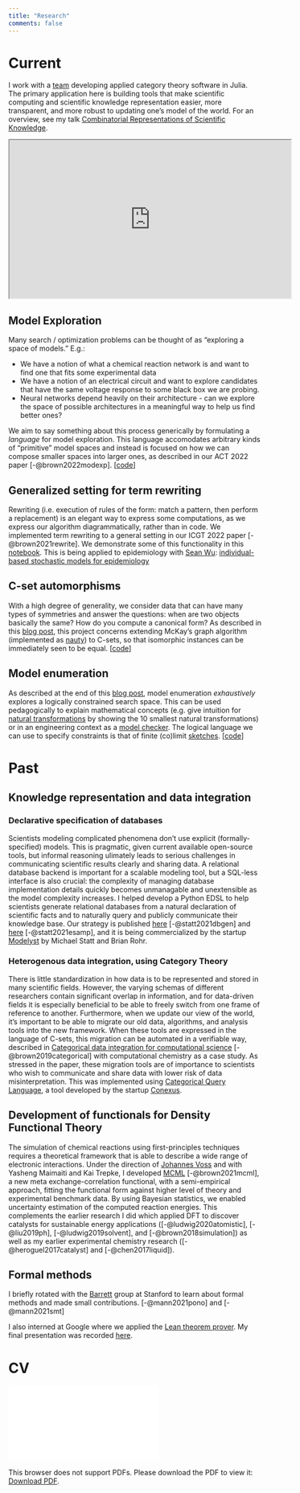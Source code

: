 ```yaml
---
title: "Research"
comments: false
---
```


# Current
I work with a [team](https://www.algebraicjulia.org/) developing applied category theory software in Julia. The primary application here is building tools that make scientific computing and scientific knowledge representation easier, more transparent, and more robust to updating one's model of the world. For an overview, see my talk [Combinatorial Representations of Scientific Knowledge](https://www.youtube.com/watch?v=vJRAw8USmYs).


<iframe width="560" height="315" src="https://www.youtube.com/embed/vJRAw8USmYs"></iframe>

## Model Exploration
Many search / optimization problems can be thought of as "exploring a space of models." E.g.:

- We have a notion of what a chemical reaction network is and want to find one that fits some experimental data
- We have a notion of an electrical circuit and want to explore candidates that have the same voltage response to some black box we are probing.
- Neural networks depend heavily on their architecture - can we explore the space of possible architectures in a meaningful way to help us find better ones?

We aim to say something about this process generically by formulating a *language* for model exploration. This language accomodates arbitrary kinds of "primitive" model spaces and instead is focused on how we can compose smaller spaces into larger ones, as described in our ACT 2022 paper [-@brown2022modexp]. [[code](https://github.com/kris-brown/ModelExploration.jl)]

## Generalized setting for term rewriting
Rewriting (i.e. execution of rules of the form: match a pattern, then perform a replacement) is an elegant way to express some computations, as we express our algorithm diagrammatically, rather than in code. We implemented term rewriting to a general setting in our ICGT 2022 paper [-@brown2021rewrite]. We demonstrate some of this functionality in this [notebook](https://nbviewer.org/github/kris-brown/Computational-Category-Theoretic-Rewriting/blob/main/Computational_Category_Theoretic_Rewriting.ipynb). This is being applied to epidemiology with [Sean Wu](https://slwu89.github.io/): [individual-based stochastic models for epidemiology](https://github.com/slwu89/IndividualRewrite)

## C-set automorphisms
With a high degree of generality, we consider data that can have many types of symmetries and answer the questions: when are two objects basically the same? How do you compute a canonical form? As described in this [blog post](https://www.algebraicjulia.org/blog/post/2022/01/cset-automorphisms/), this project concerns extending McKay's graph algorithm (implemented as [nauty](https://pallini.di.uniroma1.it/)) to C-sets, so that isomorphic instances can be immediately seen to be equal. [[code](https://github.com/AlgebraicJulia/CSetAutomorphisms.jl)]

## Model enumeration
As described at the end of this [blog post](https://62b383e20eb7802fe1b2d124--algebraicjuliablog.netlify.app/post/2022/06/chase/#model_enumeration), model enumeration *exhaustively* explores a logically constrained search space. This can be used pedagogically to explain mathematical concepts (e.g. give intuition for [natural transformations](https://www.math3ma.com/blog/what-is-a-natural-transformation) by showing the 10 smallest natural transformations) or in an engineering context as a [model checker](https://en.wikipedia.org/wiki/Model_checking). The logical language we can use to specify constraints is that of finite (co)limit [sketches](https://ncatlab.org/nlab/show/sketch). [[code](https://github.com/kris-brown/ModelEnumeration.jl)]


# Past
## Knowledge representation and data integration

### Declarative specification of databases
Scientists modeling complicated phenomena don't use explicit (formally-specified) models. This is pragmatic, given current available open-source tools, but informal reasoning ulimately leads to serious challenges in communicating scientific results clearly and sharing data. A relational database backend is important for a scalable modeling tool, but a SQL-less interface is also crucial: the complexity of managing database implementation details quickly becomes unmanagable and unextensible as the model complexity increases. I helped develop a Python EDSL to help scientists generate relational databases from a natural declaration of scientific facts and to naturally query and publicly communicate their knowledge base. Our strategy is published [here](https://chemrxiv.org/engage/chemrxiv/article-details/61035b88171fc78221b9a9cd) [-@statt2021dbgen] and [here](https://chemrxiv.org/engage/chemrxiv/article-details/60c73cbf842e650956db1678) [-@statt2021esamp], and it is being commercialized by the startup [Modelyst](https://www.modelyst.com/) by Michael Statt and Brian Rohr.

### Heterogenous data integration, using Category Theory

There is little standardization in how data is to be represented and stored in many scientific fields. However, the varying schemas of different researchers contain significant overlap in information, and for data-driven fields it is especially beneficial to be able to freely switch from one frame of reference to another.
 Furthermore, when we update our view of the world, it's important to be able to migrate our old data, algorithms, and analysis tools into the new framework. When these tools are expressed in the language of C-sets, this migration can be automated in a verifiable way, described in [Categorical data integration for computational science
](https://www.sciencedirect.com/science/article/pii/S0927025619302046) [-@brown2019categorical] with computational chemistry as a case study. As stressed in the paper, these migration tools are of importance to scientists who wish to communicate and share data with lower risk of data misinterpretation. This was implemented using [Categorical Query Language](https://conexus.com/data-warehousing-with-cql/), a tool developed by the startup [Conexus](https://conexus.com).


## Development of functionals for Density Functional Theory

The simulation of chemical reactions using first-principles techniques requires a theoretical framework that is able to describe a wide range of electronic interactions. Under the direction of [Johannes Voss](http://www.slac.stanford.edu/~vossj/project/xc-functionals/) and with Yasheng Maimaiti and Kai Trepke, I developed [MCML](https://onlinelibrary.wiley.com/doi/10.1002/jcc.26732) [-@brown2021mcml], a new meta exchange-correlation functional, with a semi-empirical approach, fitting the functional form against higher level of theory and experimental benchmark data. By using Bayesian statistics, we enabled uncertainty estimation of the computed reaction energies. This complements the earlier research I did which applied DFT to discover catalysts for sustainable energy applications ([-@ludwig2020atomistic], [-@liu2019ph], [-@ludwig2019solvent], and [-@brown2018simulation]) as well as my earlier experimental chemistry research ([-@heroguel2017catalyst] and [-@chen2017liquid]).

## Formal methods

I briefly rotated with the [Barrett](https://theory.stanford.edu/~barrett) group at Stanford to learn about formal methods and made small contributions. [-@mann2021pono] and [-@mann2021smt]

I also interned at Google where we applied the [Lean theorem prover](https://leanprover-community.github.io/index.html). My final presentation was recorded [here](https://youtu.be/gj3XD8gK0Ho).

# CV

<object data="../images/cv.pdf" type="application/pdf" width="700px" height="700px">
    <embed src="../images/cv.pdf">
        <p>This browser does not support PDFs. Please download the PDF to view it: <a href="../images/cv.pdf">Download PDF</a>.</p>
    </embed>
</object>
